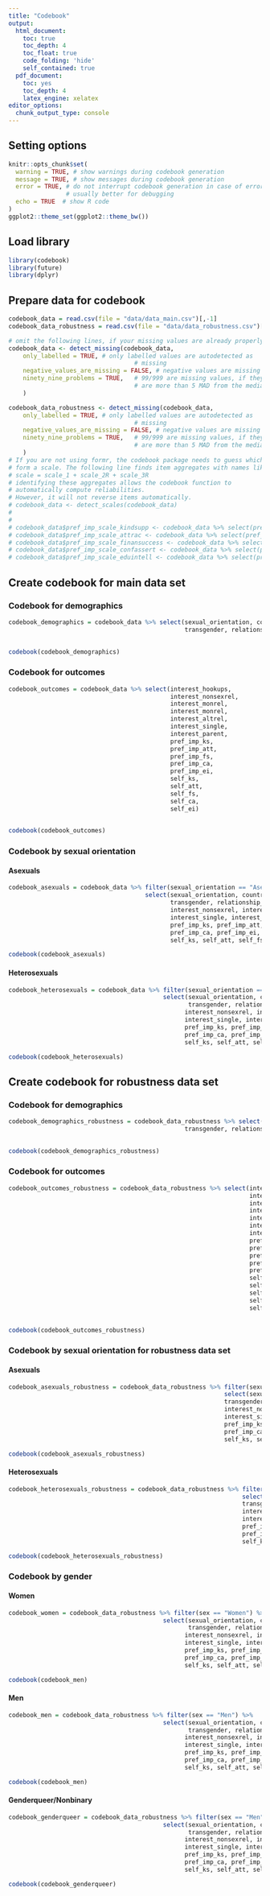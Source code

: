 ```yaml
---
title: "Codebook"
output:
  html_document:
    toc: true
    toc_depth: 4
    toc_float: true
    code_folding: 'hide'
    self_contained: true
  pdf_document:
    toc: yes
    toc_depth: 4
    latex_engine: xelatex
editor_options: 
  chunk_output_type: console
---
```



## Setting options
```r
knitr::opts_chunk$set(
  warning = TRUE, # show warnings during codebook generation
  message = TRUE, # show messages during codebook generation
  error = TRUE, # do not interrupt codebook generation in case of errors,
                # usually better for debugging
  echo = TRUE  # show R code
)
ggplot2::theme_set(ggplot2::theme_bw())

```

## Load library
```r
library(codebook)
library(future)
library(dplyr)
```

## Prepare data for codebook
```r
codebook_data = read.csv(file = "data/data_main.csv")[,-1]
codebook_data_robustness = read.csv(file = "data/data_robustness.csv")[,-1]

# omit the following lines, if your missing values are already properly labelled
codebook_data <- detect_missing(codebook_data,
    only_labelled = TRUE, # only labelled values are autodetected as
                                   # missing
    negative_values_are_missing = FALSE, # negative values are missing values
    ninety_nine_problems = TRUE,   # 99/999 are missing values, if they
                                   # are more than 5 MAD from the median
    )

codebook_data_robustness <- detect_missing(codebook_data,
    only_labelled = TRUE, # only labelled values are autodetected as
                                   # missing
    negative_values_are_missing = FALSE, # negative values are missing values
    ninety_nine_problems = TRUE,   # 99/999 are missing values, if they
                                   # are more than 5 MAD from the median
    )
# If you are not using formr, the codebook package needs to guess which items
# form a scale. The following line finds item aggregates with names like this:
# scale = scale_1 + scale_2R + scale_3R
# identifying these aggregates allows the codebook function to
# automatically compute reliabilities.
# However, it will not reverse items automatically.
# codebook_data <- detect_scales(codebook_data)
# 
# 
# codebook_data$pref_imp_scale_kindsupp <- codebook_data %>% select(pref_imp_kind, pref_imp_supportive) %>% aggregate_and_document_scale()
# codebook_data$pref_imp_scale_attrac <- codebook_data %>% select(pref_imp_attractive_body, pref_imp_attractive_face) %>% aggregate_and_document_scale()
# codebook_data$pref_imp_scale_finansuccess <- codebook_data %>% select(pref_imp_financially_secure, pref_imp_successful_ambitous) %>% aggregate_and_document_scale()
# codebook_data$pref_imp_scale_confassert <- codebook_data %>% select(pref_imp_confident, pref_imp_assertive) %>% aggregate_and_document_scale()
# codebook_data$pref_imp_scale_eduintell <- codebook_data %>% select(pref_imp_educated, pref_imp_intelligence) %>% aggregate_and_document_scale()

```


## Create codebook for main data set
### Codebook for demographics
```r
codebook_demographics = codebook_data %>% select(sexual_orientation, country, language, age, sex, 
                                                 transgender, relationship_length, relationship_status)
                                        

codebook(codebook_demographics)
```


### Codebook for outcomes
```r
codebook_outcomes = codebook_data %>% select(interest_hookups,
                                             interest_nonsexrel,
                                             interest_monrel,
                                             interest_monrel,
                                             interest_altrel,
                                             interest_single,
                                             interest_parent,
                                             pref_imp_ks,
                                             pref_imp_att,
                                             pref_imp_fs,
                                             pref_imp_ca,
                                             pref_imp_ei,
                                             self_ks,
                                             self_att,
                                             self_fs,
                                             self_ca,
                                             self_ei)
                                        

codebook(codebook_outcomes)
```


### Codebook by sexual orientation
#### Asexuals
```r
codebook_asexuals = codebook_data %>% filter(sexual_orientation == "Asexual") %>% 
                                      select(sexual_orientation, country, language, age, sex, 
                                             transgender, relationship_length, relationship_status, interest_hookups,
                                             interest_nonsexrel, interest_monrel, interest_monrel, interest_altrel,
                                             interest_single, interest_parent, 
                                             pref_imp_ks, pref_imp_att,pref_imp_fs,
                                             pref_imp_ca, pref_imp_ei,
                                             self_ks, self_att, self_fs, self_ca, self_ei)

codebook(codebook_asexuals)                               
```

#### Heterosexuals
```r
codebook_heterosexuals = codebook_data %>% filter(sexual_orientation == "Straight/Heterosexual") %>% 
                                           select(sexual_orientation, country, language, age, sex, 
                                                  transgender, relationship_length, relationship_status, interest_hookups,
                                                 interest_nonsexrel, interest_monrel, interest_monrel, interest_altrel,
                                                 interest_single, interest_parent, 
                                                 pref_imp_ks, pref_imp_att,pref_imp_fs,
                                                 pref_imp_ca, pref_imp_ei,
                                                 self_ks, self_att, self_fs, self_ca, self_ei)

codebook(codebook_heterosexuals)  
```



## Create codebook for robustness data set
### Codebook for demographics
```r
codebook_demographics_robustness = codebook_data_robustness %>% select(sexual_orientation, country, language, age, sex, 
                                                 transgender, relationship_length, relationship_status)
                                        

codebook(codebook_demographics_robustness)
```


### Codebook for outcomes
```r
codebook_outcomes_robustness = codebook_data_robustness %>% select(interest_hookups,
                                                                   interest_nonsexrel,
                                                                   interest_monrel,
                                                                   interest_monrel,
                                                                   interest_altrel,
                                                                   interest_single,
                                                                   interest_parent,
                                                                   pref_imp_ks,
                                                                   pref_imp_att,
                                                                   pref_imp_fs,
                                                                   pref_imp_ca,
                                                                   pref_imp_ei,
                                                                   self_ks,
                                                                   self_att,
                                                                   self_fs,
                                                                   self_ca,
                                                                   self_ei)
                                        

codebook(codebook_outcomes_robustness)
```


### Codebook by sexual orientation for robustness data set
#### Asexuals
```r
codebook_asexuals_robustness = codebook_data_robustness %>% filter(sexual_orientation == "Asexual") %>%
                                                            select(sexual_orientation, country, language, age, sex,
                                                            transgender, relationship_length, relationship_status, interest_hookups,
                                                            interest_nonsexrel, interest_monrel, interest_monrel, interest_altrel,
                                                            interest_single, interest_parent,
                                                            pref_imp_ks, pref_imp_att,pref_imp_fs,
                                                            pref_imp_ca, pref_imp_ei,
                                                            self_ks, self_att, self_fs, self_ca, self_ei)

codebook(codebook_asexuals_robustness)
```

#### Heterosexuals
```r
codebook_heterosexuals_robustness = codebook_data_robustness %>% filter(sexual_orientation == "Straight/Heterosexual") %>%
                                                                 select(sexual_orientation, country, language, age, sex,
                                                                 transgender, relationship_length, relationship_status, interest_hookups,
                                                                 interest_nonsexrel, interest_monrel, interest_monrel, interest_altrel,
                                                                 interest_single, interest_parent,
                                                                 pref_imp_ks, pref_imp_att,pref_imp_fs,
                                                                 pref_imp_ca, pref_imp_ei,
                                                                 self_ks, self_att, self_fs, self_ca, self_ei)

codebook(codebook_heterosexuals_robustness)
```


### Codebook by gender
#### Women
```r
codebook_women = codebook_data_robustness %>% filter(sex == "Women") %>% 
                                           select(sexual_orientation, country, language, age, sex, 
                                                  transgender, relationship_length, relationship_status, interest_hookups,
                                                 interest_nonsexrel, interest_monrel, interest_monrel, interest_altrel,
                                                 interest_single, interest_parent, 
                                                 pref_imp_ks, pref_imp_att,pref_imp_fs,
                                                 pref_imp_ca, pref_imp_ei,
                                                 self_ks, self_att, self_fs, self_ca, self_ei)

codebook(codebook_men)  
```

#### Men 
```r
codebook_men = codebook_data_robustness %>% filter(sex == "Men") %>% 
                                           select(sexual_orientation, country, language, age, sex, 
                                                  transgender, relationship_length, relationship_status, interest_hookups,
                                                 interest_nonsexrel, interest_monrel, interest_monrel, interest_altrel,
                                                 interest_single, interest_parent, 
                                                 pref_imp_ks, pref_imp_att,pref_imp_fs,
                                                 pref_imp_ca, pref_imp_ei,
                                                 self_ks, self_att, self_fs, self_ca, self_ei)

codebook(codebook_men)  
```

#### Genderqueer/Nonbinary
```r
codebook_genderqueer = codebook_data_robustness %>% filter(sex == "Men") %>% 
                                           select(sexual_orientation, country, language, age, sex, 
                                                  transgender, relationship_length, relationship_status, interest_hookups,
                                                 interest_nonsexrel, interest_monrel, interest_monrel, interest_altrel,
                                                 interest_single, interest_parent, 
                                                 pref_imp_ks, pref_imp_att,pref_imp_fs,
                                                 pref_imp_ca, pref_imp_ei,
                                                 self_ks, self_att, self_fs, self_ca, self_ei)

codebook(codebook_genderqueer)  
```

